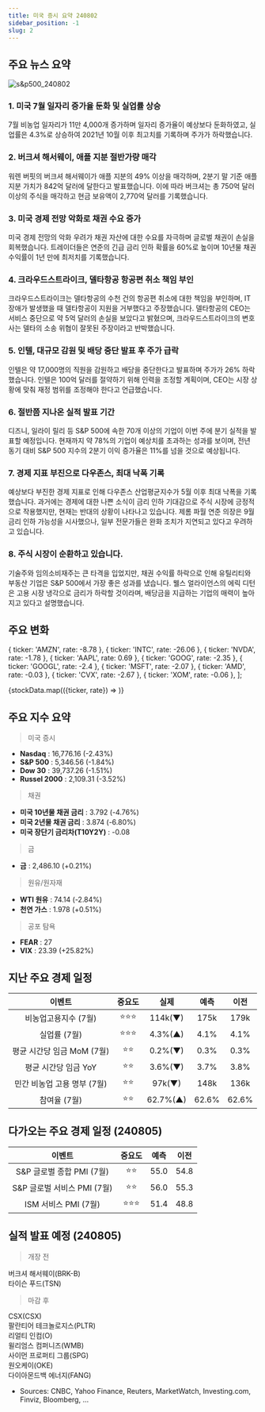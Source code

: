 ```yaml
---
title: 미국 증시 요약 240802
sidebar_position: -1
slug: 2
---
```


## 주요 뉴스 요약

![s&p500_240802](/map/240802.png)

### 1. **미국 7월 일자리 증가율 둔화 및 실업률 상승**

7월 비농업 일자리가 11만 4,000개 증가하며 일자리 증가율이 예상보다 둔화하였고, 실업률은 4.3%로 상승하여 2021년 10월 이후 최고치를 기록하며 주가가 하락했습니다.

### 2. **버크셔 해서웨이, 애플 지분 절반가량 매각**

워렌 버핏의 버크셔 해서웨이가 애플 지분의 49% 이상을 매각하며, 2분기 말 기준 애플 지분 가치가 842억 달러에 달한다고 발표했습니다. 이에 따라 버크셔는 총 750억 달러 이상의 주식을 매각하고 현금 보유액이 2,770억 달러를 기록했습니다.

### 3. **미국 경제 전망 악화로 채권 수요 증가**

미국 경제 전망의 악화 우려가 채권 자산에 대한 수요를 자극하며 글로벌 채권이 손실을 회복했습니다. 트레이더들은 연준의 긴급 금리 인하 확률을 60%로 높이며 10년물 채권수익률이 1년 만에 최저치를 기록했습니다.

### 4. **크라우드스트라이크, 델타항공 항공편 취소 책임 부인**

크라우드스트라이크는 델타항공의 수천 건의 항공편 취소에 대한 책임을 부인하며, IT 장애가 발생했을 때 델타항공이 지원을 거부했다고 주장했습니다. 델타항공의 CEO는 서비스 중단으로 약 5억 달러의 손실을 보았다고 밝혔으며, 크라우드스트라이크의 변호사는 델타의 소송 위협이 잘못된 주장이라고 반박했습니다.

### 5. **인텔, 대규모 감원 및 배당 중단 발표 후 주가 급락**

인텔은 약 17,000명의 직원을 감원하고 배당을 중단한다고 발표하며 주가가 26% 하락했습니다. 인텔은 100억 달러를 절약하기 위해 인력을 조정할 계획이며, CEO는 시장 상황에 맞춰 재정 범위를 조정해야 한다고 언급했습니다.

### 6. **절반쯤 지나온 실적 발표 기간**

디즈니, 일라이 릴리 등 S&P 500에 속한 70개 이상의 기업이 이번 주에 분기 실적을 발표할 예정입니다. 현재까지 약 78%의 기업이 예상치를 초과하는 성과를 보이며, 전년 동기 대비 S&P 500 지수의 2분기 이익 증가율은 11%를 넘을 것으로 예상됩니다.

### 7. **경제 지표 부진으로 다우존스, 최대 낙폭 기록**

예상보다 부진한 경제 지표로 인해 다우존스 산업평균지수가 5월 이후 최대 낙폭을 기록했습니다. 과거에는 경제에 대한 나쁜 소식이 금리 인하 기대감으로 주식 시장에 긍정적으로 작용했지만, 현재는 반대의 상황이 나타나고 있습니다. 제롬 파월 연준 의장은 9월 금리 인하 가능성을 시사했으나, 일부 전문가들은 완화 조치가 지연되고 있다고 우려하고 있습니다.

### 8. **주식 시장이 순환하고 있습니다.**

기술주와 임의소비재주는 큰 타격을 입었지만, 채권 수익률 하락으로 인해 유틸리티와 부동산 기업은 S&P 500에서 가장 좋은 성과를 냈습니다. 웰스 얼라이언스의 에릭 디턴은 고용 시장 냉각으로 금리가 하락할 것이라며, 배당금을 지급하는 기업의 매력이 높아지고 있다고 설명했습니다.

## 주요 변화

  { ticker: 'AMZN', rate: -8.78 },
  { ticker: 'INTC', rate: -26.06 },
  { ticker: 'NVDA', rate: -1.78 },
  { ticker: 'AAPL', rate: 0.69 },
  { ticker: 'GOOG', rate: -2.35 },
  { ticker: 'GOOGL', rate: -2.4 },
  { ticker: 'MSFT', rate: -2.07 },
  { ticker: 'AMD', rate: -0.03 },
  { ticker: 'CVX', rate: -2.67 },
  { ticker: 'XOM', rate: -0.06 },
];

{stockData.map(({ticker, rate}) => <StockCardMini key={ticker} ticker={ticker} rate={rate}></StockCardMini>)}

## 주요 지수 요약

> 미국 증시

- **Nasdaq** : 16,776.16 (-2.43%)
- **S&P 500** : 5,346.56 (-1.84%)
- **Dow 30** : 39,737.26 (-1.51%)
- **Russel 2000** : 2,109.31 (-3.52%)

> 채권

- **미국 10년물 채권 금리** : 3.792 (-4.76%)
- **미국 2년물 채권 금리** : 3.874 (-6.80%)
- **미국 장단기 금리차(T10Y2Y)** : -0.08

> 금

- **금** : 2,486.10 (+0.21%)

> 원유/원자재

- **WTI 원유** : 74.14 (-2.84%)
- **천연 가스** : 1.978 (+0.51%)

> 공포 탐욕

- **FEAR** : 27
- **VIX** : 23.39 (+25.82%)

## 지난 주요 경제 일정

|           이벤트            | 중요도 |   실제   | 예측  | 이전  |
| :-------------------------: | :----: | :------: | :---: | :---: |
|    비농업고용지수 (7월)     | ⭐⭐⭐ | 114k(▼)  | 175k  | 179k  |
|        실업률 (7월)         | ⭐⭐⭐ | 4.3%(▲)  | 4.1%  | 4.1%  |
| 평균 시간당 임금 MoM (7월)  |  ⭐⭐  | 0.2%(▼)  | 0.3%  | 0.3%  |
|    평균 시간당 임금 YoY     |  ⭐⭐  | 3.6%(▼)  | 3.7%  | 3.8%  |
| 민간 비농업 고용 명부 (7월) |  ⭐⭐  |  97k(▼)  | 148k  | 136k  |
|        참여율 (7월)         |  ⭐⭐  | 62.7%(▲) | 62.6% | 62.6% |

## 다가오는 주요 경제 일정 (240805)

|           이벤트            | 중요도 | 예측 | 이전 |
| :-------------------------: | :----: | :--: | :--: |
|  S&P 글로벌 종합 PMI (7월)  |  ⭐⭐  | 55.0 | 54.8 |
| S&P 글로벌 서비스 PMI (7월) |  ⭐⭐  | 56.0 | 55.3 |
|    ISM 서비스 PMI (7월)     | ⭐⭐⭐ | 51.4 | 48.8 |

## 실적 발표 예정 (240805)

> 개장 전

버크셔 해서웨이(BRK-B)  
타이슨 푸드(TSN)

> 마감 후

CSX(CSX)  
팔란티어 테크놀로지스(PLTR)  
리얼티 인컴(O)  
윌리엄스 컴퍼니즈(WMB)  
사이먼 프로퍼티 그룹(SPG)  
원오케이(OKE)  
다이아몬드백 에너지(FANG)

- Sources: CNBC, Yahoo Finance, Reuters, MarketWatch, Investing.com, Finviz, Bloomberg, ...
